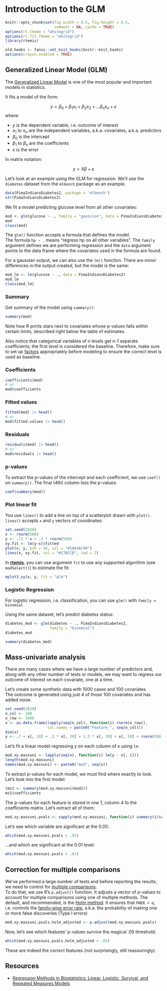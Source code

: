 # Introduction to the GLM {#glm}

```r
knitr::opts_chunk$set(fig.width = 4.5, fig.height = 4.5,
                      comment = NA, cache = TRUE)
options(rt.theme = "whitegrid")
options(rt.fit.theme = "whitegrid")
library(rtemis)
```

```r
old.hooks <- fansi::set_knit_hooks(knitr::knit_hooks)
options(crayon.enabled = TRUE)
```

## Generalized Linear Model (GLM)

The [Generalized Linear Model](https://en.wikipedia.org/wiki/Generalized_linear_model) is one of the most popular and important models in statistics.  

It fits a model of the form:

$$y = β_0 + β_1 x_1 + β_2 x_2 + ... β_n x_n + ε$$
where: 

- $y$ is the dependent variable, i.e. outcome of interest
- $x_1$ to $x_n$ are the independent variables, a.k.a. covariates, a.k.a. predictors
- $β_0$ is the intercept
- $β_1$ to $β_n$ are the coefficients
- $ε$ is the error

In matrix notation:

$$y = Χβ + ε$$

Let's look at an example using the GLM for regression. We'll use the `diabetes` dataset from the `mlbench` package as an example.

```r
data(PimaIndiansDiabetes2, package = 'mlbench')
str(PimaIndiansDiabetes2)
```

We fit a model predicting glucose level from all other covariates:

```r
mod <- glm(glucose ~ ., family = "gaussian", data = PimaIndiansDiabetes2)
mod
class(mod)
```

The `glm()` function accepts a formula that defines the model.  
The formula `hp ~ .` means "regress hp on all other variables". The `family` argument defines we are performing regression and the `data` argument points to the data frame where the covariates used in the formula are found.

For a gaussian output, we can also use the `lm()` function. There are minor differences in the output created, but the model is the same:

```r
mod_lm <- lm(glucose ~ ., data = PimaIndiansDiabetes2)
mod_lm
class(mod_lm)
```

### Summary

Get summary of the model using `summary()`:

```r
summary(mod)
```

Note how R prints stars next to covariates whose p-values falls within certain limits, described right below the table of estimates.  

Also notice that categorical variables of n levels get n-1 separate coefficients; the first level is considered the baseline. Therefore, make sure to set up [factors](#factors) appropriately before modeling to ensure the correct level is used as baseline.

### Coefficients

```r
coefficients(mod)
# or
mod$coefficients
```

### Fitted values

```r
fitted(mod) |> head()
# or
mod$fitted.values |> head()
```

### Residuals

```r
residuals(mod) |> head()
# or
mod$residuals |> head()
```

### p-values

To extract the p-values of the intercept and each coefficient, we use `coef()` on `summary()`. The final (4th) column lists the p-values:

```r
coef(summary(mod))
```

### Plot linear fit

You use `lines()` to add a line on top of a scatterplot drawn with `plot()`.  
`lines()` accepts `x` and `y` vectors of coordinates:

```r
set.seed(2020)
x <- rnorm(500)
y <- .73 * x + .5 * rnorm(500)
xy.fit <- lm(y~x)$fitted
plot(x, y, pch = 16, col = "#18A3AC99")
lines(x, xy.fit, col = "#178CCB", lwd = 2)
```

In [**rtemis**](https://rtemis.lambdamd.org/), you can use argument `fit` to use any supported algorithm (see `modSelect()`) to estimate the fit:

```r
mplot3_xy(x, y, fit = "glm")
```

### Logistic Regression

For logistic regression, i.e. classification, you can use `glm()` with `family = binomial`

Using the same dataset, let's predict diabetes status:

```r
diabetes_mod <- glm(diabetes ~ ., PimaIndiansDiabetes2, 
                    family = "binomial")
diabetes_mod
```

```r
summary(diabetes_mod)
```

## Mass-univariate analysis

There are many cases where we have a large number of predictors and, along with any other number of tests or models, we may want to regress our outcome of interest on each covariate, one at a time.  

Let's create some synthetic data with 1000 cases and 100 covariates  
The outcome is generated using just 4 of those 100 covariates and has added noise.

```r
set.seed(2020)
n_col <- 100
n_row <- 1000
x <- as.data.frame(lapply(seq(n_col), function(i) rnorm(n_row)),
                   col.names = paste0("Feature_", seq(n_col)))
dim(x)
y <- .7 + x[, 10] + .3 * x[, 20] + 1.3 * x[, 30] + x[, 50] + rnorm(500)
```

Let's fit a linear model regressing y on each column of x using `lm`:

```r
mod.xy.massuni <- lapply(seq(x), function(i) lm(y ~ x[, i]))
length(mod.xy.massuni)
names(mod.xy.massuni) <- paste0("mod", seq(x))
```

To extract p-values for each model, we must find where exactly to look.  
Let's look into the first model:

```r
(ms1 <- summary(mod.xy.massuni$mod1))
ms1$coefficients
```

The p-values for each feature is stored in row 1, column 4 fo the coefficients matrix. Let's extract all of them:

```r
mod.xy.massuni.pvals <- sapply(mod.xy.massuni, function(i) summary(i)$coefficients[2, 4])
```

Let's see which variable are significant at the 0.05:

```r
which(mod.xy.massuni.pvals < .05)
```

...and which are significant at the 0.01 level:

```r
which(mod.xy.massuni.pvals < .01)
```

## Correction for multiple comparisons

We've performed a large number of tests and before reporting the results, we need to control for [multiple comparisons](https://en.wikipedia.org/wiki/Multiple_comparisons_problem).  
To do that, we use R's `p.adjust()` function. It adjusts a vector of p-values to account for multiple comparisons using one of multiple methods. The default, and recommended, is the [Holm method](https://en.wikipedia.org/wiki/Holm%E2%80%93Bonferroni_method). It ensures that `FWER < α`, i.e. controls the [family-wise error rate](https://en.wikipedia.org/wiki/Family-wise_error_rate), a.k.a. the probability of making one or more false discoveries (Type I errors) 

```r
mod.xy.massuni.pvals.holm_adjusted <- p.adjust(mod.xy.massuni.pvals)
```

Now, let's see which features' p-values survive the magical .05 threshold:

```r
which(mod.xy.massuni.pvals.holm_adjusted < .05)
```

These are indeed the correct features (not surprisingly, still reassuringly).

## Resources {#glmresources}

- [Regression Methods in Biostatistics: Linear, Logistic, Survival, and Repeated Measures Models](https://regression.ucsf.edu/)
